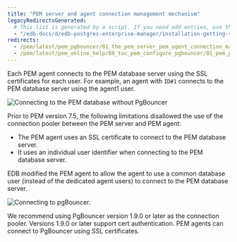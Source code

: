 ```yaml
---
title: "PEM server and agent connection management mechanism"
legacyRedirectsGenerated:
  # This list is generated by a script. If you need add entries, use the `legacyRedirects` key.
  - "/edb-docs/d/edb-postgres-enterprise-manager/installation-getting-started/pgbouncer-configuration-guide/8.0/the_pem_server_pem_agent_connection_management_mechanism.html"
redirects:
  - /pem/latest/pem_pgbouncer/01_the_pem_server_pem_agent_connection_management_mechanism/
  - /pem/latest/pem_online_help/09_toc_pem_configure_pgbouncer/01_pem_pgbouncer_server_agent_connection/
---
```


Each PEM agent connects to the PEM database server using the SSL certificates for each user. For example, an agent with `ID#1` connects to the PEM database server using the agent1 user.

![Connecting to the PEM database without PgBouncer](../../images/pem_db_without_pgbouncer.png)

Prior to PEM version 7.5, the following limitations disallowed the use of the connection pooler between the PEM server and PEM agent:

-   The PEM agent uses an SSL certificate to connect to the PEM database server.
-   It uses an individual user identifier when connecting to the PEM database server.

EDB modified the PEM agent to allow the agent to use a common database user (instead of the dedicated agent users) to connect to the PEM database server.

![Connecting to pgBouncer.](../../images/pem_db_with_pgbouncer.png)

We recommend using PgBouncer version 1.9.0 or later as the connection pooler. Versions 1.9.0 or later support cert authentication. PEM agents can connect to PgBouncer using SSL certificates.
